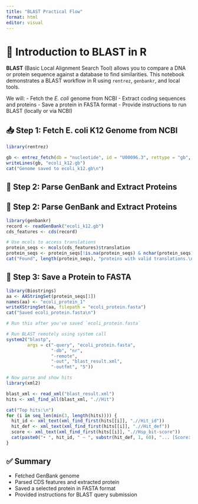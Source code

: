 ```yaml
---
title: "BLAST Practical Flow"
format: html
editor: visual
---
```



# 🧬 Introduction to BLAST in R

**BLAST** (Basic Local Alignment Search Tool) allows you to compare a DNA or protein sequence against a database to find similarities. This notebook demonstrates a BLAST workflow in R using `rentrez`, `genbankr`, and local tools.

We will: - Fetch the *E. coli* genome from NCBI - Extract coding sequences and proteins - Save a protein in FASTA format - Provide instructions to run BLAST (locally or via NCBI)

## 📥 Step 1: Fetch E. coli K12 Genome from NCBI

```r
library(rentrez)

gb <- entrez_fetch(db = "nucleotide", id = "U00096.3", rettype = "gb", retmode = "text", email = "blagoj4e@gmail.com")
writeLines(gb, "ecoli_k12.gb")
cat("Genome saved to ecoli_k12.gb\n")

```

## 🧬 Step 2: Parse GenBank and Extract Proteins

## 🧬 Step 2: Parse GenBank and Extract Proteins

```r
library(genbankr)
record <- readGenBank("ecoli_k12.gb")
cds_features <- cds(record)

# Use mcols to access translations
protein_seqs <- mcols(cds_features)$translation
protein_seqs <- protein_seqs[!is.na(protein_seqs) & nchar(protein_seqs) > 20]
cat("Found", length(protein_seqs), "proteins with valid translations.\n")

```

## 💾 Step 3: Save a Protein to FASTA

```r
library(Biostrings)
aa <- AAStringSet(protein_seqs[1])
names(aa) <- "ecoli_protein_1"
writeXStringSet(aa, filepath = "ecoli_protein.fasta")
cat("Saved ecoli_protein.fasta\n")

```

```r
# Run this after you've saved `ecoli_protein.fasta`

# Run BLAST remotely using system call
system2("blastp",
        args = c("-query", "ecoli_protein.fasta",
                 "-db", "nr",
                 "-remote",
                 "-out", "blast_result.xml",
                 "-outfmt", "5"))

# Now parse and show hits
library(xml2)

blast_xml <- read_xml("blast_result.xml")
hits <- xml_find_all(blast_xml, ".//Hit")

cat("Top hits:\n")
for (i in seq_len(min(3, length(hits)))) {
  hit_id <- xml_text(xml_find_first(hits[[i]], ".//Hit_id"))
  hit_def <- xml_text(xml_find_first(hits[[i]], ".//Hit_def"))
  score <- xml_text(xml_find_first(hits[[i]], ".//Hsp_bit-score"))
  cat(paste0("• ", hit_id, " — ", substr(hit_def, 1, 60), "... [Score: ", score, "]\n"))
}
```

## ✅ Summary

-   Fetched GenBank genome
-   Parsed CDS features and extracted protein
-   Saved a selected protein in FASTA format
-   Provided instructions for BLAST query submission